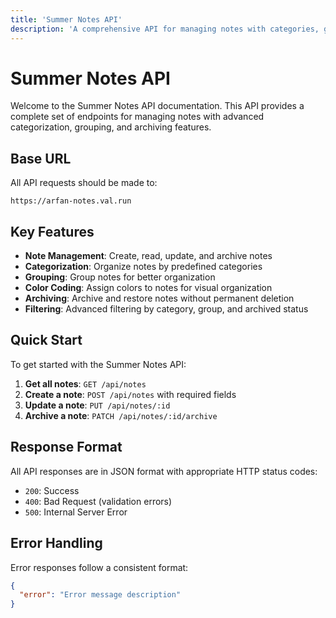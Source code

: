```yaml
---
title: 'Summer Notes API'
description: 'A comprehensive API for managing notes with categories, groups, and archiving functionality'
---
```


# Summer Notes API

Welcome to the Summer Notes API documentation. This API provides a complete set of endpoints for managing notes with advanced categorization, grouping, and archiving features.

## Base URL

All API requests should be made to:

```
https://arfan-notes.val.run
```

## Key Features

- **Note Management**: Create, read, update, and archive notes
- **Categorization**: Organize notes by predefined categories
- **Grouping**: Group notes for better organization
- **Color Coding**: Assign colors to notes for visual organization
- **Archiving**: Archive and restore notes without permanent deletion
- **Filtering**: Advanced filtering by category, group, and archived status

## Quick Start

To get started with the Summer Notes API:

1. **Get all notes**: `GET /api/notes`
2. **Create a note**: `POST /api/notes` with required fields
3. **Update a note**: `PUT /api/notes/:id`
4. **Archive a note**: `PATCH /api/notes/:id/archive`

## Response Format

All API responses are in JSON format with appropriate HTTP status codes:

- `200`: Success
- `400`: Bad Request (validation errors)
- `500`: Internal Server Error

## Error Handling

Error responses follow a consistent format:

```json
{
  "error": "Error message description"
}
``` 